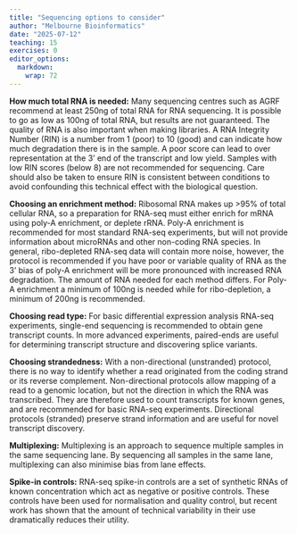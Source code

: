 ```yaml
---
title: "Sequencing options to consider"
author: "Melbourne Bioinformatics"
date: "2025-07-12"
teaching: 15
exercises: 0
editor_options: 
  markdown: 
    wrap: 72
---
```


**How much total RNA is needed:**
Many sequencing centres such as AGRF recommend at least 250ng of total RNA for RNA sequencing. It is possible to go as low as 100ng of total RNA, but results are not guaranteed. The quality of RNA is also important when making libraries. A RNA Integrity Number (RIN) is a number from 1 (poor) to 10 (good) and can indicate how much degradation there is in the sample. A poor score can lead to over representation at the 3’ end of the transcript and low yield. Samples with low RIN scores (below 8) are not recommended for sequencing. Care should also be taken to ensure RIN is consistent between conditions to avoid confounding this technical effect with the biological question.

**Choosing an enrichment method:**
Ribosomal RNA makes up >95% of total cellular RNA, so a preparation for RNA-seq must either enrich for mRNA using poly-A enrichment, or deplete rRNA. Poly-A enrichment is recommended for most standard RNA-seq experiments, but will not provide information about microRNAs and other non-coding RNA species. In general, ribo-depleted RNA-seq data will contain more noise, however, the protocol is recommended if you have poor or variable quality of RNA as the 3’ bias of poly-A enrichment will be more pronounced with increased RNA degradation. The amount of RNA needed for each method differs. For Poly-A enrichment a minimum of 100ng is needed while for ribo-depletion, a minimum of 200ng is recommended.

**Choosing read type:**
For basic differential expression analysis RNA-seq experiments, single-end sequencing is recommended to obtain gene transcript counts. In more advanced experiments, paired-ends are useful for determining transcript structure and discovering splice variants.

**Choosing strandedness:**
With a non-directional (unstranded) protocol, there is no way to identify whether a read originated from the coding strand or its reverse complement. Non-directional protocols allow mapping of a read to a genomic location, but not the direction in which the RNA was transcribed. They are therefore used to count transcripts for known genes, and are recommended for basic RNA-seq experiments. Directional protocols (stranded) preserve strand information and are useful for novel transcript discovery.

**Multiplexing:**
Multiplexing is an approach to sequence multiple samples in the same sequencing lane. By sequencing all samples in the same lane, multiplexing can also minimise bias from lane effects.

**Spike-in controls:**
RNA-seq spike-in controls are a set of synthetic RNAs of known concentration which act as negative or positive controls. These controls have been used for normalisation and quality control, but recent work has shown that the amount of technical variability in their use dramatically reduces their utility.
